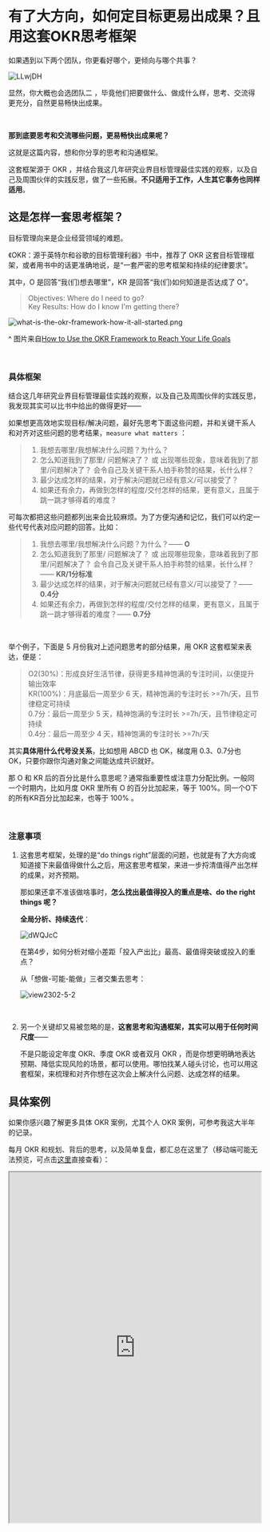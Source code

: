 # 有了大方向，如何定目标更易出成果？且用这套OKR思考框架

如果遇到以下两个团队，你更看好哪个，更倾向与哪个共事？



![LLwjDH](https://cdn.sunnyhuang.net/share/LLwjDH.png  ':size=600')



显然，你大概也会选团队二 ，毕竟他们把要做什么、做成什么样，思考、交流得更充分，自然更易畅快出成果。



<br />



**那到底要思考和交流哪些问题，更易畅快出成果呢？**

这就是这篇内容，想和你分享的思考和沟通框架。

这套框架源于 OKR ，并结合我这几年研究业界目标管理最佳实践的观察，以及自己及周围伙伴的实践反思，做了一些拓展。**不只适用于工作，人生其它事务也同样适用**。



## 这是怎样一套思考框架？

目标管理向来是企业经营领域的难题。

《OKR：源于英特尔和谷歌的目标管理利器》书中，推荐了 OKR 这套目标管理框架，或者用书中的话更准确地说，是“一套严密的思考框架和持续的纪律要求”。

其中，O 是回答“我(们)想去哪里”，KR 是回答“我(们)如何知道是否达成了 O”。

> Objectives: Where do I need to go? <br /> Key Results: How do I know I'm getting there?


![what-is-the-okr-framework-how-it-all-started.png](https://cdn.sunnyhuang.net/clipping/what-is-the-okr-framework-how-it-all-started.png ':size=500')

^ 图片来自[How to Use the OKR Framework to Reach Your Life Goals](https://mint.intuit.com/blog/planning-2/okr-framework/)



<br />



### 具体框架

结合这几年研究业界目标管理最佳实践的观察，以及自己及周围伙伴的实践反思，我发现其实可以比书中给出的做得更好—— 

如果想更高效地实现目标/解决问题，最好先思考下面这些问题，并和关键干系人和对齐对这些问题的思考结果，`measure what matters` ：

> 1. 我想去哪里/我想解决什么问题？为什么？
> 2. 怎么知道我到了那里/ 问题解决了？ 或 出现哪些现象，意味着我到了那里/问题解决了？ 会令自己及关键干系人拍手称赞的结果，长什么样？
> 3. 最少达成怎样的结果，对于解决问题就已经有意义/可以接受了？
> 4. 如果还有余力，再做到怎样的程度/交付怎样的结果，更有意义，且属于跳一跳才够得着的难度？

可每次都把这些问题都列出来会比较麻烦。为了方便沟通和记忆，我们可以约定一些代号代表对应问题的回答。比如：

> 1. 我想去哪里/我想解决什么问题？为什么？—— **O**
> 2. 怎么知道我到了那里/ 问题解决了？ 或 出现哪些现象，意味着我到了那里/问题解决了？ 会令自己及关键干系人拍手称赞的结果，长什么样？—— **KR/1分标准**
> 3. 最少达成怎样的结果，对于解决问题就已经有意义/可以接受了？—— **0.4分**
> 4. 如果还有余力，再做到怎样的程度/交付怎样的结果，更有意义，且属于跳一跳才够得着的难度？—— **0.7分**

<br />

举个例子，下面是 5 月份我对上述问题思考的部分结果，用 OKR 这套框架来表达，便是：
    
> O2(30%)：形成良好生活节律，获得更多精神饱满的专注时间，以便提升输出效率   
> KR(100%)：月底最后一周至少 6 天，精神饱满的专注时长 >=7h/天，且节律稳定可持续    
> 0.7分：最后一周至少 5 天，精神饱满的专注时长 >=7h/天，且节律稳定可持续    
> 0.4分：最后一周至少 4 天，精神饱满的专注时长 >=7h/天



其实**具体用什么代号没关系**，比如想用 ABCD 也 OK，梯度用 0.3、0.7分也 OK，只要你跟你沟通对象之间能达成共识就好。




那 O 和 KR 后的百分比是什么意思呢？通常指重要性或注意力分配比例。一般同一个时期内，比如月度 OKR 里所有 O 的百分比加起来，等于 100%。同一个O下的所有KR百分比加起来，也等于 100% 。

<br />



### 注意事项

1. 这套思考框架，处理的是“do things right”层面的问题，也就是有了大方向或知道接下来最值得做什么之后，用这套思考框架，来进一步捋清值得产出怎样的成果，对齐预期。

	那如果还拿不准该做啥事时，**怎么找出最值得投入的重点是啥、do the right things 呢？**

	**全局分析、持续迭代**：

	![dWQJcC](https://cdn.sunnyhuang.net/share/4kINbi.png ':size=600')



	在第4步，如何分析对缩小差距「投入产出比」最高、最值得突破或投入的重点？

	从「想做-可能-能做」三者交集去思考：

	![view2302-5-2](https://cdn.sunnyhuang.net/share/view2302-5-5.png?x-oss-process=image/watermark,t_3,fill_1,padx_200,pady_200,text_6Zeq6Zeq5Lq655Sf,rotate_330 ':size=240')

<br />

2. 另一个关键却又易被忽略的是，**这套思考和沟通框架，其实可以用于任何时间尺度**——

	不是只能设定年度 OKR、季度 OKR 或者双月 OKR ，而是你想更明确地表达预期、降低实现风险的场景，都可以使用。哪怕找某人碰头讨论，也可以用这套框架，来梳理和对齐你想在这次会上解决什么问题、达成怎样的结果。

## 具体案例

如果你感兴趣了解更多具体 OKR 案例，尤其个人 OKR 案例，可参考我这大半年的记录。

每月 OKR 和规划、背后的思考，以及简单复盘，都汇总在这里了（移动端可能无法预览，可点击[这里](https://sunnylife.feishu.cn/wiki/wikcnEy7dsfx0hrcc7RJ123xceg?sheet=FFqkNm)直接查看）：

<iframe title="目标规划&简要复盘索引" src="https://sunnylife.feishu.cn/wiki/wikcnEy7dsfx0hrcc7RJ123xceg?sheet=FFqkNm" width="100%" height="700px" />

## 常见陷阱

陷阱是指那些看似无妨，实则容易栽坑的地方。

这几年观察下来，我发觉新手上路一些常见陷阱如下：

1. O里只有动作，看不出目的、意义或要解决的问题
2. 思考关键结果时，自己空想，闭门造车
3. 思考 OKR 只思考1分标准，不提前思考 0.4和0.7分是什么
4. 思考评分梯度时，按 1分 -> 0.7分 -> 0.4分 的顺序来进行
5. 定出 OKR 后不拆解行动计划，或不复盘调整

如果想直达你感兴趣的部分，点击右侧目录：D

### ❌1. O里只有动作，看不出目的、意义或要解决的问题

不少伙伴，O 写得非常简短，比如：
- 提升写作能力
- 养成输出习惯
- 有稳定频率的内容作品输出

这么列 O 有什么问题呢？

首先，很容易动力不足或茫然——到底我们为什么要 “提升写作能力”或“养成输出习惯”或“有稳定频率的内容作品输出”？想解决的问题或动力来源是什么？这个问题不明确，很容易做着做着就没了动力。

其次，从这样的 O ，没有体现想解决什么问题，很难评估怎样算达成、KR 定得是否合理。比如“提升写作能力”，到底提升到什么程度就够？又如“养成输出习惯”，到底怎样的输出习惯是有意义的关键结果？是每天写一张卡片，还是每周 3 篇文章？为什么？



此时合理的方式，是把下个阶段要解决的关键问题、想实现的目的，体现在 O 里。比如“大幅提升输出速度，以便进行更多有效实验”，或者“形成良好生活节律，获得更多精神饱满的专注时间，以便提升输出效率”。



#### 小锦囊

O 的表达，可参考以下结构：

> O = what(想做什么) + why(为什么想做)



**结构一：**

> O = what(副词+动词+名词) + why(动词+名词)

比如：

- O: 大幅提升输出速度，以便进行更多有效实验
- O: 进一步捋清人生三问并输出成文，让行动更坚定并更易获得帮助



**结构二：**

> O = what(动词+形容词+名词) + why(动词+名词)

比如：

- O: 形成良好生活节律，获得更多精神饱满的专注时间，以便提升输出效率
- O: 个人输入输出进入良性运转，加速积累信任

### ❌2. 思考关键结果时，自己空想，闭门造车

不少伙伴，习惯一上来拍脑袋制定 OKR ，直接根据已有认知先定个关键结果，然后迅速开动。这样不是不可以，只是如果只根据既有认知设定目标、解决问题，容易闭门造车、事倍功半。

一般更高效的方式，是先去做研究——快速研究一下业界解决同类问题的最佳实践，或去访谈关键干系人了解预期。当然，最好两者都做。

先做研究，一方面有助于站在他人的肩膀上，制定出更有价值的关键结果、更合理的挑战难度，另一方面，也有助于我们思索出更靠谱的行动方案、更易获得支持，从而更有可能交付好结果、创造大价值。



#### 小锦囊

- 如何研究最佳实践，可参考[实践攻略：借鉴最佳实践，SWOT 因地制宜](/project-meta/p2)
- 如何访谈关键干系人了解预期？可参考[启动新项目，如何设定项目目标? · 项目需求采集问题清单](/guides/pm-pre)




### ❌3. 思考 OKR 只思考 1 分标准，不提前思考 0.4和0.7分是什么

这其实错过了这套思考框架的一大精髓——毕竟1分标准正常来说是非常有挑战的，很难完全实现。思考 0.4 分，其实是倒逼我们去思考 MVP（Minimum Viable Product） ，即到底最小要先保证交付怎样的价值——最少先交付怎样的结果，对于要解决的问题就已经有意义/可以接受了？这让我们能在有限的时间和资源下，更易**抓重点**。

![mvp1.jpeg](https://cdn.sunnyhuang.net/clipping/mvp1.jpeg)

> **A minimum viable product (MVP) is not always a smaller/cheaper version of your final product. It’s something that helps you validate the core.**——Steve Blank （上图和这段摘录来自 [Minimum Viable Product (MVP) - unnecessary jargon of the startup world? | Nestholma Blog](http://web.archive.org/web/20171018022638/https://nestholma.com/blog/minimum-viable-product-mvp-useless-jargon-startup-world/)）


设定三档梯度，也更易满足人类“[自主(autonomy)](https://selfdeterminationtheory.org/the-theory/)”的心理需求，更易激发内在动机，提升目标达成概率。


#### 小锦囊

目标也是值得动态调整、渐进明细的——如果刚开始我们很难想清楚评分梯度如何设定，可以先列出目前想到的，再根据进展及时迭代。

比如下面这是我4月的 OKR ，月初时对于 0.7 分定为什么难以明确，随着探索过程越来越清楚下一个要解决的关键挑战是什么后，再迭代就好。


> O2(30%). 大幅提升输出速度，以便进行更多有效实验<br />
> KR1(100%). 已有积累型内容，由到 4h/千字 提升到 2h/千字；新创作型内容，能达到 4h/千字<br />
> **0.7 分：到了月底最后几天，能 5 分钟内进入写作状态，并……（具体是什么，待后续发现明显的改进空间后更新）** <br />
> 0.4 分：到了月底最后几天，能 5 分钟内进入写作状态，很少磨磨蹭蹭
>
> 备注：
> 1. 这里的时长，统计的是快写慢改到文章变动不大时，加起来的总计耗时。
> 统计的字数，是快写慢改到文章变动不大时，文章的最终字数。
> 2. 最后 KR 的达成情况，以月末的最后 2-3 篇文章来评估。
> 3. 具体的 KR 内容，会根据后续练习进展持续迭代。
> 4. 为什么不用博文发布数量或频率来衡量？为了避免自己为了达成目标而动作变形，比如只写短小的博文凑数。








### ❌4. 思考评分梯度时，按 1分 -> 0.7分 -> 0.4分 的顺序来进行

其实更轻松有效的顺序是，1分 -> 0.4分 -> 0.7分。即思考完最期待的状态，就思考 MVP ，然后再看0.7分定在哪里，是跳一跳够得着的挑战难度或下一个更有意义的结果，这样会更容易去找到合理的梯度。



#### 小锦囊

如何高效思考 OKR 中的评分梯度，尤其是做项目的时候？

可参考这份问题清单：[启动新项目，如何设定项目目标? · 项目需求采集问题清单](/guides/pm-pre)。虽然这些问题是用于访谈干系人了解预期的，其实同样适用于自问自答，梳理自己对自己的期待。






### ❌5. 定出 OKR 后不拆解行动计划，或不及时复盘调整

如果你真的很想实现目标，请不要忽略梳理行动计划——醒醒，大部分目标都不是许个愿就能实现的。

总之，定出目标后，如果不拆解行动计划到「天」这个粒度，也不定期回顾，大部分人基本转头就会把目标忘得一干二净，即使制定目标时诚诚恳恳。

那具体如何梳理行动思路和计划？

#### 小锦囊

我实践下来发觉比较好用的方法和经验如下：

- [实践攻略：借鉴最佳实践，SWOT 因地制宜](/project-meta/p2)
- [启动新项目，如何设定项目目标? · 项目需求采集问题清单](/guides/pm-pre)


此外，如果你真的很希望达成这个目标，把目标拆解到日目标计划，还请别忘了及时复盘反思、调整下一步行动。

---

以上。如果你有任何疑问建议，欢迎随时交流，一起迭代完善这些工具方法 ^_^
